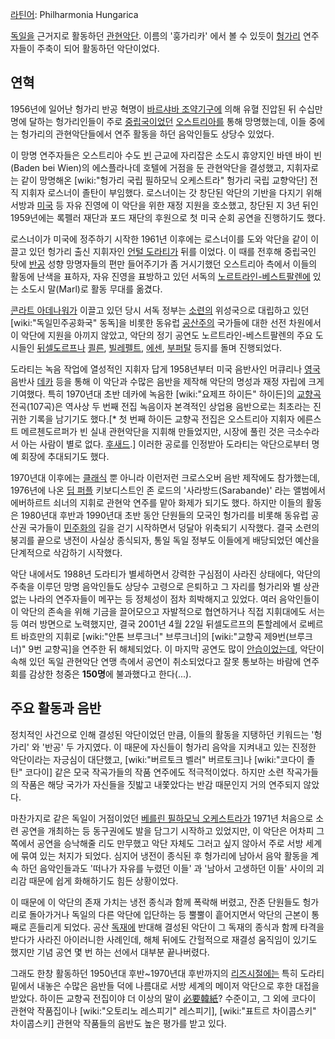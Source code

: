 [[라틴어]]: Philharmonia Hungarica

[[독일]]을 근거지로 활동하던 [[관현악단]]. 이름의 '훙가리카' 에서 볼 수 있듯이 [[헝가리]] 연주자들이 주축이 되어 활동하던 악단이었다.

== 연혁 ==
1956년에 일어난 헝가리 반공 혁명이 [[바르샤바 조약기구]]에 의해 유혈 진압된 뒤 수십만 명에 달하는 헝가리인들이 주로 [[중립국]]이었던 [[오스트리아]]를 통해 망명했는데, 이들 중에는 헝가리의 관현악단들에서 연주 활동을 하던 음악인들도 상당수 있었다.

이 망명 연주자들은 오스트리아 수도 [[빈]] 근교에 자리잡은 소도시 휴양지인 바덴 바이 빈(Baden bei Wien)의 에스플라나데 호텔에 거점을 둔 관현악단을 결성했고, 지휘자로는 같이 망명해온 [wiki:"헝가리 국립 필하모닉 오케스트라" 헝가리 국립 교향악단] 전직 지휘자 로스너이 졸탄이 부임했다. 로스너이는 갓 창단된 악단의 기반을 다지기 위해 서방과 [[미국]] 등 자유 진영에 이 악단을 위한 재정 지원을 호소했고, 창단된 지 3년 뒤인 1959년에는 록펠러 재단과 포드 재단의 후원으로 첫 미국 순회 공연을 진행하기도 했다.

로스너이가 미국에 정주하기 시작한 1961년 이후에는 로스너이를 도와 악단을 같이 이끌고 있던 헝가리 출신 지휘자인 [[언털 도라티]]가 뒤를 이었다. 이 때를 전후해 중립국인 탓에 [[반공]] 성향 망명자들의 편만 들어주기가 좀 거시기했던 오스트리아 측에서 이들의 활동에 난색을 표하자, 자유 진영을 표방하고 있던 서독의 [[노르트라인-베스트팔렌]]에 있는 소도시 말(Marl)로 활동 무대를 옮겼다.

[[콘라트 아데나워]]가 이끌고 있던 당시 서독 정부는 [[소련]]의 위성국으로 대립하고 있던 [wiki:"독일민주공화국" 동독]을 비롯한 동유럽 [[공산주의]] 국가들에 대한 선전 차원에서 이 악단에 지원을 아끼지 않았고, 악단의 정기 공연도 노르트라인-베스트팔렌의 주요 도시들인 [[뒤셀도르프]]나 [[쾰른]], [[빌레펠트]], [[에센]], [[부퍼탈]] 등지를 돌며 진행되었다.

도라티는 녹음 작업에 열성적인 지휘자 답게 1958년부터 미국 음반사인 머큐리나 [[영국]] 음반사 [[데카]] 등을 통해 이 악단과 수많은 음반을 제작해 악단의 명성과 재정 자립에 크게 기여했다. 특히 1970년대 초반 데카에 녹음한 [wiki:"요제프 하이든" 하이든]의 [[교향곡]] 전곡(107곡)은 역사상 두 번째 전집 녹음이자 본격적인 상업용 음반으로는 최초라는 진귀한 기록을 남기기도 했다.[* 첫 번째 하이든 교향곡 전집은 오스트리아 지휘자 에른스트 메르첸도르퍼가 빈 실내 관현악단을 지휘해 만들었지만, 시장에 풀린 것은 극소수라서 아는 사람이 별로 없다. [[후새드]].] 이러한 공로를 인정받아 도라티는 악단으로부터 명예 회장에 추대되기도 했다.

1970년대 이후에는 [[클래식]] 뿐 아니라 이런저런 크로스오버 음반 제작에도 참가했는데, 1976년에 나온 [[딥 퍼플]] 키보디스트인 존 로드의 '사라방드(Sarabande)' 라는 앨범에서 에버하르트 쇠너의 지휘로 관현악 연주를 맡아 화제가 되기도 했다. 하지만 이들의 활동은 1980년대 후반과 1990년대 초반 동안 단원들의 모국인 헝가리를 비롯해 동유럽 공산권 국가들이 [[민주화]]의 길을 걷기 시작하면서 덩달아 위축되기 시작했다. 결국 소련의 붕괴를 끝으로 냉전이 사실상 종식되자, 통일 독일 정부도 이들에게 배당되었던 예산을 단계적으로 삭감하기 시작했다.

악단 내에서도 1988년 도라티가 별세하면서 강력한 구심점이 사라진 상태에다, 악단의 주축을 이루던 망명 음악인들도 상당수 고령으로 은퇴하고 그 자리를 헝가리와 별 상관없는 나라의 연주자들이 메꾸는 등 정체성이 점차 희박해지고 있었다. 여러 음악인들이 이 악단의 존속을 위해 기금을 끌어모으고 자발적으로 협연하거나 직접 지휘대에도 서는 등 여러 방면으로 노력했지만, 결국 2001년 4월 22일 뒤셀도르프의 톤할레에서 로베르트 바흐만의 지휘로 [wiki:"안톤 브루크너" 브루크너]의 [wiki:"교향곡 제9번(브루크너)" 9번 교향곡]을 연주한 뒤 해체되었다. 이 마지막 공연도 많이 [[안습]]이었는데, 악단이 속해 있던 독일 관현악단 연맹 측에서 공연이 취소되었다고 잘못 통보하는 바람에 연주회를 감상한 청중은 '''150명'''에 불과했다고 한다(...).

== 주요 활동과 음반 ==
정치적인 사건으로 인해 결성된 악단이었던 만큼, 이들의 활동을 지탱하던 키워드는 '헝가리' 와 '반공' 두 가지였다. 이 때문에 자신들이 헝가리 음악을 지켜내고 있는 진정한 악단이라는 자긍심이 대단했고, [wiki:"버르토크 벨러" 버르토크]나 [wiki:"코다이 졸탄" 코다이] 같은 모국 작곡가들의 작품 연주에도 적극적이었다. 하지만 소련 작곡가들의 작품은 해당 국가가 자신들을 짓밟고 내쫓았다는 반감 때문인지 거의 연주되지 않았다.

마찬가지로 같은 독일이 거점이었던 [[베를린 필하모닉 오케스트라]]가 1971년 처음으로 소련 공연을 개최하는 등 동구권에도 발을 담그기 시작하고 있었지만, 이 악단은 어차피 그 쪽에서 공연을 승낙해줄 리도 만무했고 악단 자체도 그러고 싶지 않아서 주로 서방 세계에 묶여 있는 처지가 되었다. 심지어 냉전이 종식된 후 헝가리에 남아서 음악 활동을 계속 하던 음악인들과도 '떠나가 자유를 누렸던 이들' 과 '남아서 고생하던 이들' 사이의 괴리감 때문에 쉽게 화해하기도 힘든 상황이었다.

이 때문에 이 악단의 존재 가치는 냉전 종식과 함께 폭락해 버렸고, 잔존 단원들도 헝가리로 돌아가거나 독일의 다른 악단에 입단하는 등 뿔뿔이 흩어지면서 악단의 근본이 통째로 흔들리게 되었다. 공산 [[독재]]에 반대해 결성된 악단이 그 독재의 종식과 함께 타격을 받다가 사라진 아이러니한 사례인데, 해체 뒤에도 간헐적으로 재결성 움직임이 있기도 했지만 기념 공연 몇 번 하는 선에서 대부분 끝나버렸다.

그래도 한창 활동하던 1950년대 후반~1970년대 후반까지의 [[리즈시절]]에는 특히 도라티 밑에서 내놓은 수많은 음반들 덕에 나름대로 서방 세계의 메이저 악단으로 후한 대접을 받았다. 하이든 교향곡 전집이야 더 이상의 말이 [[必要韓紙]]? 수준이고, 그 외에 코다이 관현악 작품집이나 [wiki:"오토리노 레스피기" 레스피기], [wiki:"표트르 차이콥스키" 차이콥스키] 관현악 작품들의 음반도 높은 평가를 받고 있다.
